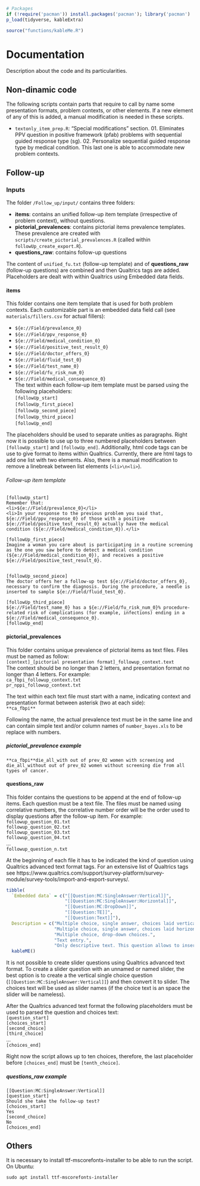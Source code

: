 ```r
# Packages
if (!require('pacman')) install.packages('pacman'); library('pacman')
p_load(tidyverse, kableExtra)

source("functions/kableMe.R")
```

# Documentation

Description about the code and its particularities.

## Non-dinamic code

The following scripts contain parts that require to call by name some presentation formats, problem contexts, or other elements. If a new element of any of this is added, a manual modification is needed in these scripts.

- `textonly_item_prep.R`: "Special modifications" section. 01. Eliminates PPV question in positive framework (pfab) problems with sequential guided response type (sg). 02. Personalize sequential guided response type by medical condition. This last one is able to accommodate new problem contexts.

## Follow-up

### Inputs

The folder `/Follow_up/input/` contains three folders:  

- **items**: contains an unified follow-up item template (irrespective of problem context), without questions.  
- **pictorial_prevalences**: contains pictorial items prevalence templates. These prevalence are created with `scripts/create_pictorial_prevalences.R` (called within `followUp_create_export.R`).  
- **questions_raw**: contains follow-up questions  

The content of `unified_fu.txt` (follow-up template) and of **questions_raw** (follow-up questions) are combined and then Qualtrics tags are added. Placeholders are dealt with within Qualtrics using Embedded data fields.

#### items

This folder contains one item template that is used for both problem contexts. Each customizable part is an embedded data field call (see `materials/fillers.csv` for actual fillers):  

- `${e://Field/prevalence_0}`           
- `${e://Field/ppv_response_0}`         
- `${e://Field/medical_condition_0}`    
- `${e://Field/positive_test_result_0}` 
- `${e://Field/doctor_offers_0}`        
- `${e://Field/fluid_test_0}`           
- `${e://Field/test_name_0}`  
- `${e://Field/fu_risk_num_0}`  
- `${e://Field/medical_consequence_0}`  
The text within each follow-up item template must be parsed using the following placeholders:  
`[followUp_start]`  
`[followUp_first_piece]`  
`[followUp_second_piece]`  
`[followUp_third_piece]`  
`[followUp_end]`  

The placeholders should be used to separate unities as paragraphs. Right now it is possible to use up to three numbered placeholders between `[followUp_start]` and `[followUp_end]`.
Additionally, html code tags can be use to give format to items within Qualtrics. Currently, there are html tags to add one list with two elements. Also, there is a manual modification to remove a linebreak between list elements (`<li>\n<li>`). 


###### Follow-up item template  

```
[followUp_start]
Remember that:
<li>${e://Field/prevalence_0}</li>
<li>In your response to the previous problem you said that, ${e://Field/ppv_response_0} of those with a positive ${e://Field/positive_test_result_0} actually have the medical condition (${e://Field/medical_condition_0}).</li>

[followUp_first_piece]
Imagine a woman you care about is participating in a routine screening as the one you saw before to detect a medical condition (${e://Field/medical_condition_0}), and receives a positive ${e://Field/positive_test_result_0}.


[followUp_second_piece]
The doctor offers her a follow-up test ${e://Field/doctor_offers_0}, necessary to confirm the diagnosis. During the procedure, a needle is inserted to sample ${e://Field/fluid_test_0}.

[followUp_third_piece]
${e://Field/test_name_0} has a ${e://Field/fu_risk_num_0}% procedure-related risk of complications (for example, infections) ending in a ${e://Field/medical_consequence_0}.
[followUp_end]
```

#### pictorial_prevalences

This folder contains unique prevalence of pictorial items as text files. Files must be named as follow:  
`[context]_[pictorial presentation format]_followup_context.text`  
The context should be no longer than 2 letters, and presentation format no longer than 4 letters. For example:  
`ca_fbpi_followup_context.txt`  
`pr_nppi_followup_context.txt`  

The text within each text file must start with a name, indicating context and presentation format between asterisk (two at each side):  
`**ca_fbpi**`

Following the name, the actual prevalence text must be in the same line and can contain simple text and/or column names of `number_bayes.xls` to be replace with numbers.

##### pictorial_prevalence example

```
**ca_fbpi**die_all_with out of prev_02 women with screening and die_all_without out of prev_02 women without screening die from all types of cancer.
```

#### questions_raw

This folder contains the questions to be append at the end of follow-up items. Each question must be a text file. The files must be named using correlative numbers, the correlative number order will be the order used to display questions after the follow-up item. For example:  
`followup_question_01.txt`  
`followup_question_02.txt`  
`followup_question_03.txt`  
`followup_question_04.txt`  
...  
`followup_question_n.txt`  

At the beginning of each file it has to be indicated the kind of question using Qualtrics advanced text format tags. For an extensive list of Qualtrics tags see https://www.qualtrics.com/support/survey-platform/survey-module/survey-tools/import-and-export-surveys/.

```r
tibble(
  `Embedded data` = c("[[Question:MC:SingleAnswer:Vertical]]",
                      "[[Question:MC:SingleAnswer:Horizontal]]",
                      "[[Question:MC:DropDown]]",
                      "[[Question:TE]]",
                      "[[Question:Text]]"),
  Description = c("Multiple choice, single answer, choices laid vertically.",
                  "Multiple choice, single answer, choices laid horizontally.",
                  "Multiple choice, drop-down choices.",
                  "Text entry.",
                  "Only descriptive text. This question allows to insert a text without choices.")) %>% 
  kableME()
```


It is not possible to create slider questions using Qualtrics advanced text format. To create a slider question with an unnamed or named slider, the best option is to create a the vertical single choice question (`[[Question:MC:SingleAnswer:Vertical]]`) and then convert it to slider. The choices text will be used as slider names (if the choice text is an space the slider will be nameless).

After the Qualtrics advanced text format the following placeholders must be used to parsed the question and choices text:  
`[question_start]`  
`[choices_start]`  
`[second_choice]`  
`[third_choice]`  
...  
`[choices_end]`  

Right now the script allows up to ten choices, therefore, the last placeholder before `[choices_end]` must be `[tenth_choice]`.

##### questions_raw example

```
[[Question:MC:SingleAnswer:Vertical]]
[question_start]
Should she take the follow-up test?
[choices_start]
Yes
[second_choice]
No
[choices_end]
```

## Others

It is necessary to install ttf-mscorefonts-installer to be able to run the script.  
On Ubuntu:  
```
sudo apt install ttf-mscorefonts-installer
```
  



